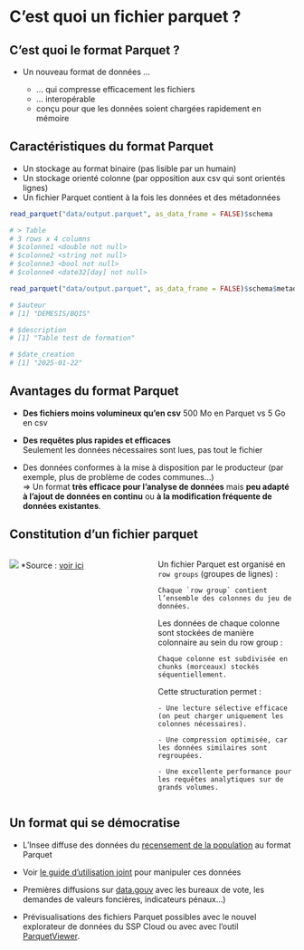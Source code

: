 # C'est quoi un fichier parquet ? {.backgroundTitre}

## C'est quoi le format Parquet ?

-   Un nouveau format de données ...

    -   ... qui compresse efficacement les fichiers
    -   ... interopérable
    -   conçu pour que les données soient chargées rapidement en mémoire

## Caractéristiques du format Parquet

-   Un stockage au format binaire (pas lisible par un humain)\
-   Un stockage orienté colonne (par opposition aux csv qui sont orientés lignes)\
-   Un fichier Parquet contient à la fois les données et des métadonnées

```{.r}
read_parquet("data/output.parquet", as_data_frame = FALSE)$schema

# > Table
# 3 rows x 4 columns
# $colonne1 <double not null>
# $colonne2 <string not null>
# $colonne3 <bool not null>
# $colonne4 <date32[day] not null>

read_parquet("data/output.parquet", as_data_frame = FALSE)$schema$metadata

# $auteur
# [1] "DEMESIS/BQIS"

# $description
# [1] "Table test de formation"

# $date_creation
# [1] "2025-01-22"
```

## Avantages du format Parquet

- **Des fichiers moins volumineux qu'en csv** 
500 Mo en Parquet vs 5 Go en csv  

- **Des requêtes plus rapides et efficaces**  
Seulement les données nécessaires sont lues, pas tout le fichier  

- Des données conformes à la mise à disposition par le producteur (par exemple, plus de problème de codes communes…)  
=> Un format **très efficace pour l'analyse de données** mais **peu adapté à l'ajout de données en continu** ou **à la modification fréquente de données existantes**.  

## Constitution d'un fichier parquet

::: columns
::: {.column width="50%"}

![](img/constitution_parquet.png){fig-align="center"}
*Source : [voir ici](https://luminousmen.com/post/why-parquet-is-the-goto-format-for-data-engineers/)
:::

::: {.column width="50%"}

Un fichier Parquet est organisé en `row groups` (groupes de lignes) :

    Chaque `row group` contient l’ensemble des colonnes du jeu de données.

Les données de chaque colonne sont stockées de manière colonnaire au sein du row group :

    Chaque colonne est subdivisée en chunks (morceaux) stockés séquentiellement.

Cette structuration permet :

    - Une lecture sélective efficace (on peut charger uniquement les colonnes nécessaires).

    - Une compression optimisée, car les données similaires sont regroupées.

    - Une excellente performance pour les requêtes analytiques sur de grands volumes.
:::

::::

## Un format qui se démocratise

- L'Insee diffuse des données du [recensement de la population](https://www.insee.fr/fr/statistiques/7637890#consulter-sommaire) au format Parquet  

- Voir [le guide d'utilisation joint](https://ssphub.netlify.app/post/parquetrp/) pour manipuler ces données

- Premières diffusions sur [data.gouv](https://www.data.gouv.fr/fr/) avec les bureaux de vote, les demandes de valeurs foncières, indicateurs pénaux…)  

- Prévisualisations des fichiers Parquet possibles avec le nouvel explorateur de données du SSP Cloud ou avec avec l'outil [ParquetViewer](https://github.com/mukunku/ParquetViewer).

